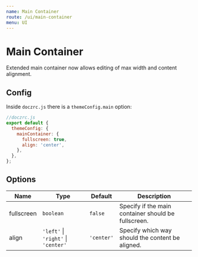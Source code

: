 ```yaml
---
name: Main Container
route: /ui/main-container
menu: UI
---
```



# Main Container

Extended main container now allows editing of max width and content alignment.

## Config

Inside `doczrc.js` there is a `themeConfig.main` option:

```jsx
//doczrc.js
export default {
  themeConfig: {
    mainContainer: {
      fullscreen: true,
      align: 'center',
    },
  },
};
```

## Options

| Name       | Type                                        | Default    | Description                                         |
| ---------- | ------------------------------------------- | ---------- | --------------------------------------------------- |
| fullscreen | `boolean`                                   | `false`    | Specify if the main container should be fullscreen. |
| align      | `'left'` &#124; `'right'` &#124; `'center'` | `'center'` | Specify which way should the content be aligned.    |
